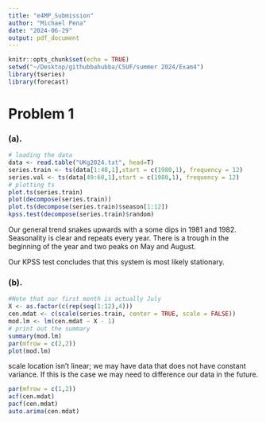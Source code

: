 ```yaml
---
title: "e4MP_Submission"
author: "Michael Pena"
date: "2024-06-29"
output: pdf_document
---
```


```r
knitr::opts_chunk$set(echo = TRUE)
setwd("~/Desktop/githubbahubba/CSUF/summer 2024/Exam4")
library(tseries)
library(forecast)
```

# Problem 1

### (a).

```r
# loading the data
data <- read.table("UKg2024.txt", head=T)
series.train <- ts(data[1:48,1],start = c(1980,1), frequency = 12)
series.val <- ts(data[49:60,1],start = c(1980,1), frequency = 12)
# plotting ts
plot.ts(series.train)
plot(decompose(series.train))
plot.ts(decompose(series.train)$season[1:12])
kpss.test(decompose(series.train)$random)
```

Our general trend snakes upwards with a some dips in 1981 and 1982. 
Seasonality is clear and repeats every year. There is a trough in the beginning of the year and two peaks on May and August.

Our KPSS test concludes that this system is most likely stationary.

### (b).

```r
#Note that our first month is actually July
X <- as.factor(c(rep(seq(1:12),4)))
cen.mdat <- c(scale(series.train, center = TRUE, scale = FALSE))
mod.lm <- lm(cen.mdat ~ X - 1)
# print out the summary
summary(mod.lm)
par(mfrow = c(2,2))
plot(mod.lm)
```


scale location isn't linear; we may have data that does not have constant variance. If this is the case we may need to difference our data in the future.

```r
par(mfrow = c(1,2))
acf(cen.mdat)
pacf(cen.mdat)
auto.arima(cen.mdat)
```

